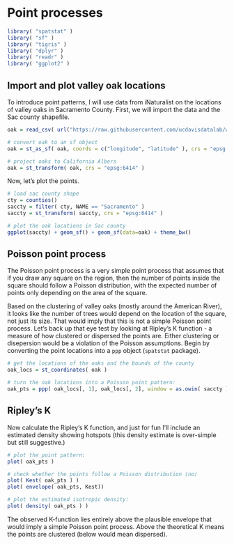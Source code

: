 # Point processes

```r
library( "spatstat" )
library( "sf" )
library( "tigris" )
library( "dplyr" )
library( "readr" )
library( "ggplot2" )
```

## Import and plot valley oak locations
To introduce point patterns, I will use data from iNaturalist on the locations of valley oaks in Sacramento County. First, we will import the data and the Sac county shapefile.

```r
oak = read_csv( url("https://raw.githubusercontent.com/ucdavisdatalab/workshop-spatial-stats/master/data/oak.csv") )

# convert oak to an sf object
oak = st_as_sf( oak, coords = c("longitude", "latitude" ), crs = "epsg:4326" )

# project oaks to California Albers
oak = st_transform( oak, crs = "epsg:6414" )
```

Now, let's plot the points.

```r
# load sac county shape
cty = counties()
saccty = filter( cty, NAME == "Sacramento" )
saccty = st_transform( saccty, crs = "epsg:6414" )

# plot the oak locations in Sac county
ggplot(saccty) + geom_sf() + geom_sf(data=oak) + theme_bw()
```

## Poisson point process
The Poisson point process is a very simple point process that assumes that if you draw any square on the region, then the number of points inside the square should follow a Poisson distribution, with the expected number of points only depending on the area of the square. 

Based on the clustering of valley oaks (mostly around the American River), it looks like the number of trees would depend on the location of the square, not just its size. That would imply that this is not a simple Poisson point process. Let's back up that eye test by looking at Ripley's K function - a measure of how clustered or dispersed the points are. Either clustering or disepersion would be a violation of the Poisson assumptions. Begin by converting the point locations into a `ppp` object (`spatstat` package).


```r
# get the locations of the oaks and the bounds of the county
oak_locs = st_coordinates( oak )

# turn the oak locations into a Poisson point pattern:
oak_pts = ppp( oak_locs[, 1], oak_locs[, 2], window = as.owin( saccty ) )
```

## Ripley's K
Now calculate the Ripley's K function, and just for fun I'll include an estimated density showing hotspots (this density estimate is over-simple but still suggestive.)

```r
# plot the point pattern:
plot( oak_pts )

# check whether the points follow a Poisson distribution (no)
plot( Kest( oak_pts ) )
plot( envelope( oak_pts, Kest))

# plot the estimated isotropic density:
plot( density( oak_pts ) )
```

The observed K-function lies entirely above the plausible envelope that would imply a simple Poisson point process. Above the theoretical K means the points are clustered (below would mean dispersed).
